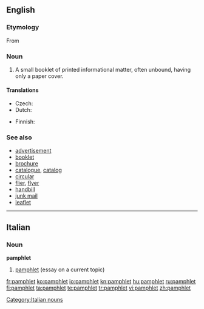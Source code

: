 {{also|Pamphlet}}

==English==
{{wikipedia}}

===Etymology===
From {{NL.}} {{term|panfletus||lang=la|small, unbound treatise}}

===Noun===
{{en-noun}}

# A small booklet of printed informational matter, often unbound, having only a paper cover.

====Translations====
{{trans-top|small booklet}}
* Czech: {{t-|cs|brožura|f}}
* Dutch: {{t-|nl|pamflet}}
{{trans-mid}}
* Finnish: {{t+|fi|pamfletti}}
{{trans-bottom}}

===See also===
* [[advertisement]]
* [[booklet]]
* [[brochure]]
* [[catalogue]], [[catalog]]
* [[circular]]
* [[flier]], [[flyer]]
* [[handbill]]
* [[junk mail]]
* [[leaflet]]

----
==Italian==
{{wikipedia|lang=it}}

===Noun===
'''pamphlet''' {{m|inv}}

#[[#English|pamphlet]] (essay on a current topic)

[[Category:Italian nouns]]

[[fr:pamphlet]]
[[ko:pamphlet]]
[[io:pamphlet]]
[[kn:pamphlet]]
[[hu:pamphlet]]
[[ru:pamphlet]]
[[fi:pamphlet]]
[[ta:pamphlet]]
[[te:pamphlet]]
[[tr:pamphlet]]
[[vi:pamphlet]]
[[zh:pamphlet]]